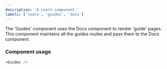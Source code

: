 ```yaml
---
description: 'A Learn component.'
labels: ['learn', 'guides', 'docs']
---
```



The 'Guides' component uses the Docs component to render 'guide' pages.  
This component maintains all the guides routes and pass them to the Docs component.

### Component usage

```js
<Guides />
```
